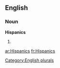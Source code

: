 ==English==

===Noun===
'''Hispanics'''

# {{plural of|[[Hispanic]]}}

[[Category:English plurals]]

[[ar:Hispanics]]
[[fr:Hispanics]]